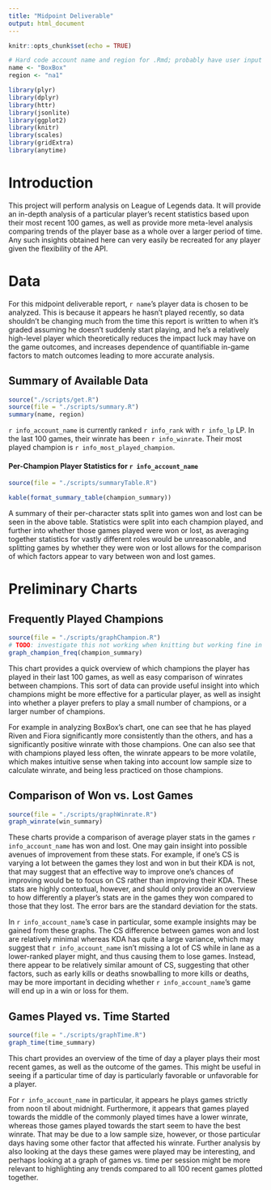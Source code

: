 ```yaml
---
title: "Midpoint Deliverable"
output: html_document
---
```


```r
knitr::opts_chunk$set(echo = TRUE)

# Hard code account name and region for .Rmd; probably have user input or something for actual interactive version
name <- "BoxBox"
region <- "na1"

library(plyr)
library(dplyr)
library(httr)
library(jsonlite)
library(ggplot2)
library(knitr)
library(scales)
library(gridExtra)
library(anytime)
```

# Introduction
This project will perform analysis on League of Legends data. It will provide an in-depth analysis of a particular player's recent statistics based upon their most recent 100 games, as well as provide more meta-level analysis comparing trends of the player base as a whole over a larger period of time. Any such insights obtained here can very easily be recreated for any player given the flexibility of the API.

# Data
For this midpoint deliverable report, `r name`'s player data is chosen to be analyzed. This is because it appears he hasn't played recently, so data shouldn't be changing much from the time this report is written to when it's graded assuming he doesn't suddenly start playing, and he's a relatively high-level player which theoretically reduces the impact luck may have on the game outcomes, and increases dependence of quantifiable in-game factors to match outcomes leading to more accurate analysis.

## Summary of Available Data
```r
source("./scripts/get.R")
source(file = "./scripts/summary.R")
summary(name, region)
```

`r info_account_name` is currently ranked `r info_rank` with `r info_lp` LP. In the last 100 games, their winrate has been `r info_winrate`. Their most played champion is `r info_most_played_champion`.

#### Per-Champion Player Statistics for `r info_account_name`
```r
source(file = "./scripts/summaryTable.R")

kable(format_summary_table(champion_summary))
```

A summary of their per-character stats split into games won and lost can be seen in the above table. Statistics were split into each champion played, and further into whether those games played were won or lost, as averaging together statistics for vastly different roles would be unreasonable, and splitting games by whether they were won or lost allows for the comparison of which factors appear to vary between won and lost games.

# Preliminary Charts

## Frequently Played Champions
```r
source(file = "./scripts/graphChampion.R")
# TODO: investigate this not working when knitting but working fine in all other cases
graph_champion_freq(champion_summary)
```

This chart provides a quick overview of which champions the player has played in their last 100 games, as well as easy comparison of winrates between champions. This sort of data can provide useful insight into which champions might be more effective for a particular player, as well as insight into whether a player prefers to play a small number of champions, or a larger number of champions.

For example in analyzing BoxBox's chart, one can see that he has played Riven and Fiora significantly more consistently than the others, and has a significantly positive winrate with those champions. One can also see that with champions played less often, the winrate appears to be more volatile, which makes intuitive sense when taking into account low sample size to calculate winrate, and being less practiced on those champions.

## Comparison of Won vs. Lost Games
```r
source(file = "./scripts/graphWinrate.R")
graph_winrate(win_summary)
```

These charts provide a comparison of average player stats in the games `r info_account_name` has won and lost. One may gain insight into possible avenues of improvement from these stats. For example, if one's CS is varying a lot between the games they lost and won in but their KDA is not, that may suggest that an effective way to improve one's chances of improving would be to focus on CS rather than improving their KDA. These stats are highly contextual, however, and should only provide an overview to how differently a player's stats are in the games they won compared to those that they lost. The error bars are the standard deviation for the stats.

In `r info_account_name`'s case in particular, some example insights may be gained from these graphs. The CS difference between games won and lost are relatively minimal whereas KDA has quite a large variance, which may suggest that `r info_account_name` isn't missing a lot of CS while in lane as a lower-ranked player might, and thus causing them to lose games. Instead, there appear to be relatively similar amount of CS, suggesting that other factors, such as early kills or deaths snowballing to more kills or deaths, may be more important in deciding whether `r info_account_name`'s game will end up in a win or loss for them.

## Games Played vs. Time Started
```r
source(file = "./scripts/graphTime.R")
graph_time(time_summary)
```

This chart provides an overview of the time of day a player plays their most recent games, as well as the outcome of the games. This might be useful in seeing if a particular time of day is particularly favorable or unfavorable for a player.

For `r info_account_name` in particular, it appears he plays games strictly from noon til about midnight. Furthermore, it appears that games played towards the middle of the commonly played times have a lower winrate, whereas those games played towards the start seem to have the best winrate. That may be due to a low sample size, however, or those particular days having some other factor that affected his winrate. Further analysis by also looking at the days these games were played may be interesting, and perhaps looking at a graph of games vs. time per session might be more relevant to highlighting any trends compared to all 100 recent games plotted together.